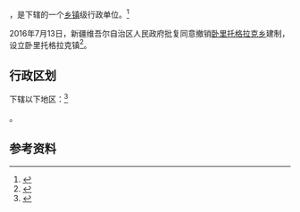 {{中国乡级行政区|65/31/29/203/000}}

'''{{PAGENAMEBASE}}'''，是{{PRC admin/fullname|65/31/29/203/000|3}}下辖的一个[[乡镇|乡镇]]级行政单位。<ref>{{PRC admin/ref sgc|{{PRC admin/parent|65/31/29/203/000}}}}</ref>

2016年7月13日，新疆维吾尔自治区人民政府批复同意撤销[[卧里托格拉克乡|卧里托格拉克乡]]建制，设立卧里托格拉克镇<ref>{{Cite web |url=http://www.xjmca.gov.cn/xzqhtzgg/31141.jhtml |title=新疆维吾尔自治区人民政府关于同意伽师县卧里托格拉克乡撤乡设镇的批复（新政函〔2016〕184号） |access-date=2017-09-20 |archive-url=https://web.archive.org/web/20170921045904/http://www.xjmca.gov.cn/xzqhtzgg/31141.jhtml |archive-date=2017-09-21 |dead-url=yes }}</ref>。

== 行政区划 ==

{{PAGENAMEBASE}}下辖以下地区：<ref>{{PRC admin/ref sgc|65/31/29/203/000}}</ref>

{{PRC admin/children|65/31/29/203/000}}。

== 参考资料 ==

{{reflist}}

{{行政区划小作品}}
{{PRC admin/navcat|65/31/29/203/000}}
